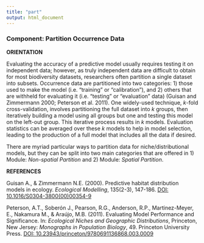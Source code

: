 ```yaml
---
title: "part"
output: html_document
---
```


### **Component: Partition Occurrence Data**

**ORIENTATION**

Evaluating the accuracy of a predictive model usually requires testing it on independent data; however, as truly independent data are difficult to obtain for most biodiversity datasets, researchers often partition a single dataset into subsets. Occurrence data are partitioned into two categories: 1) those used to make the model (i.e. "training" or "calibration"), and 2) others that are withheld for evaluating it (i.e. "testing" or "evaluation" data) (Guisan and Zimmermann 2000; Peterson et al. 2011). One widely-used technique, *k*-fold cross-validation, involves partitioning the full dataset into *k* groups, then iteratively building a model using all groups but one and testing this model on the left-out group. This iterative process results in *k* models. Evaluation statistics can be averaged over these *k* models to help in model selection, leading to the production of a full model that includes all the data if desired.

There are myriad particular ways to partition data for niche/distributional models, but they can be split into two main categories that are offered in 1) Module: *Non-spatial Partition* and 2) Module: *Spatial Partition*. 

**REFERENCES**

Guisan A., & Zimmermann N.E. (2000). Predictive habitat distribution models in ecology. *Ecological Modelling*, 135(2-3), 147-186. <a href="https://doi.org/10.1016/S0304-3800(00)00354-9" target="_blank">DOI: 10.1016/S0304-3800(00)00354-9</a> 

Peterson, A.T., Soberón J., Pearson, R.G., Anderson, R.P., Martinez-Meyer, E., Nakamura M., & Araújo, M.B. (2011). Evaluating Model Performance and Significance. In: *Ecological Niches and Geographic Distributions*, Princeton, New Jersey: *Monographs in Population Biology*, 49. Princeton University Press. <a href="https://doi.org/10.23943/princeton/9780691136868.003.0009" target="_blank">DOI: 10.23943/princeton/9780691136868.003.0009</a>
